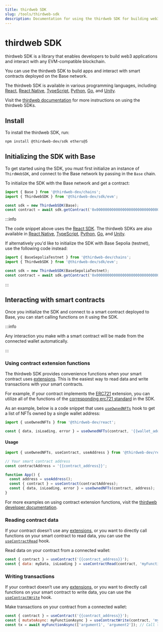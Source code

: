 ```yaml
---
title: thirdweb SDK
slug: /tools/thirdweb-sdk
description: Documentation for using the thirdweb SDK for building web3 applications and interacting with smart contracts on Base. This page covers installation, initialization, and functionalities in various programming languages.
---
```







# thirdweb SDK

thirdweb SDK is a library that enables developers to build web3 applications and interact with any EVM-compatible blockchain.

You can use the thirdweb SDK to build apps and interact with smart contracts deployed on the Base network.

The thirdweb SDK is available in various programming languages, including: [React](https://portal.thirdweb.com/react), [React Native](https://portal.thirdweb.com/react-native), [TypeScript](https://portal.thirdweb.com/typescript), [Python](https://portal.thirdweb.com/python), [Go](https://portal.thirdweb.com/go), and [Unity](https://portal.thirdweb.com/unity).

Visit the [thirdweb documentation](https://portal.thirdweb.com/cli) for more instructions on using the thirdweb SDKs.



## Install

To install the thirdweb SDK, run:

```bash
npm install @thirdweb-dev/sdk ethers@5
```



## Initializing the SDK with Base

To get started using the SDK, you must first initialize an instance of `ThirdWebSDK`, and connect to the Base network by passing in the `Base` chain.

To initialize the SDK with the Base network and get a contract:

```javascript
import { Base } from '@thirdweb-dev/chains';
import { ThirdwebSDK } from '@thirdweb-dev/sdk/evm';

const sdk = new ThirdwebSDK(Base);
const contract = await sdk.getContract('0x0000000000000000000000000000000000000000');
```

:::info

The code snippet above uses the [React SDK](https://portal.thirdweb.com/react). The thirdweb SDKs are also available in [React Native](https://portal.thirdweb.com/react-native), [TypeScript](https://portal.thirdweb.com/typescript), [Python](https://portal.thirdweb.com/python), [Go](https://portal.thirdweb.com/go), and [Unity](https://portal.thirdweb.com/unity).

If alternatively you'd like to initialize the SDK with Base Sepolia (testnet), use the following code instead:

```javascript
import { BaseSepoliaTestnet } from '@thirdweb-dev/chains';
import { ThirdwebSDK } from '@thirdweb-dev/sdk/evm';

const sdk = new ThirdwebSDK(BaseSepoliaTestnet);
const contract = await sdk.getContract('0x0000000000000000000000000000000000000000');
```

:::



## Interacting with smart contracts

Once you initialize the SDK and connect to a smart contract deployed to Base, you can start calling functions on it using the SDK.

:::info

Any interaction you make with a smart contract will be made from the connected wallet automatically.

:::

### Using contract extension functions

The thirdweb SDK provides convenience functions when your smart contract uses [extensions](https://portal.thirdweb.com/contractkit/extensions). This is the easiest way to read data and write transactions with your smart contracts.

For example, if your contract implements the [ERC721](https://portal.thirdweb.com/contractkit/erc721) extension, you can utilize all of the functions of the [corresponding erc721 standard](https://portal.thirdweb.com/sdk/interacting-with-contracts/erc721) in the SDK.

As an example, below is a code snippet that uses [`useOwnedNFTs`](https://portal.thirdweb.com/react/react.useownednfts) hook to get a list of NFTs owned by a single wallet address:

```javascript
import { useOwnedNFTs } from '@thirdweb-dev/react';

const { data, isLoading, error } = useOwnedNFTs(contract, '{{wallet_address}}');
```

#### Usage

```javascript
import { useOwnedNFTs, useContract, useAddress } from '@thirdweb-dev/react';

// Your smart contract address
const contractAddress = '{{contract_address}}';

function App() {
  const address = useAddress();
  const { contract } = useContract(contractAddress);
  const { data, isLoading, error } = useOwnedNFTs(contract, address);
}
```

For more examples on using contract extension functions, visit the [thirdweb developer documentation](https://portal.thirdweb.com/sdk/interacting-with-contracts#using-contract-extensions).

### Reading contract data

If your contract doesn’t use any [extensions](https://portal.thirdweb.com/contractkit/extensions), or you want to directly call functions on your smart contract to read data, you can use the [`useContractRead`](https://portal.thirdweb.com/react/react.usecontractread) hook.

Read data on your contract from a connected wallet:

```javascript
const { contract } = useContract('{{contract_address}}');
const { data: myData, isLoading } = useContractRead(contract, 'myFunction');
```

### Writing transactions

If your contract doesn’t use any [extensions](https://portal.thirdweb.com/contractkit/extensions), or you want to directly call functions on your smart contract to write data, you can use the [`useContractWrite`](https://portal.thirdweb.com/react/react.usecontractwrite) hook.

Make transactions on your contract from a connected wallet:

```javascript
const { contract } = useContract('{{contract_address}}');
const { mutateAsync: myFunctionAsync } = useContractWrite(contract, 'myFunction');
const tx = await myFunctionAsync(['argument1', 'argument2']); // Call the function
```


<FeedbackWidget />
